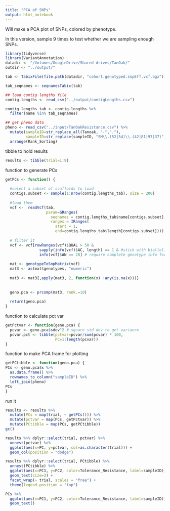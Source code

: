 ```yaml
---
title: "PCA of SNPs"
output: html_notebook
---
```


Will make a PCA plot of SNPs, colored by phenotype.

In this version, sample 9 times to test whether we are sampling enough SNPs.

```r
library(tidyverse)
library(VariantAnnotation)
datadir <- "/Volumes/GoogleDrive/Shared drives/TanOak/"
outdir <- "../output/"
```

```r
tab <- TabixFile(file.path(datadir, "cohort.genotyped.snpEff.vcf.bgz"))

tab_seqnames <- seqnamesTabix(tab)

## load contig lengths file 
contig.lengths <- read_csv("../output/contigLengths.csv")

contig.lengths_tab <- contig.lengths %>%
  filter(name %in% tab_seqnames)
```

```r
## get pheno data
pheno <- read_csv("../input/TanOakResistance.csv") %>%
  mutate(sampleID=str_replace_all(Tanoak, "-","."),
         sampleID=str_replace(sampleID, "SM\\.(52|54)\\.(42|81|97|37)", "\\1.\\2")) %>%
  arrange(Rank_Sorting)
```

tibble to hold results
```r
results <- tibble(trial=1:9)
```

function to generate PCs
```r
getPCs <- function() {
  
  #select a subset of scaffolds to load
  contigs.subset <- sample(1:nrow(contig.lengths_tab), size = 200)
  
  #load them
  vcf <-  readVcf(tab, 
                  param=GRanges(
                    seqnames = contig.lengths_tab$name[contigs.subset],
                    ranges = IRanges(
                      start = 1,
                      end=contig.lengths_tab$length[contigs.subset])))
  
  # filter it
  vcf <- vcf[rowRanges(vcf)$QUAL > 50 &
               sapply(info(vcf)$AC, length) == 1 & #stick with biallelic SNPs for now
               info(vcf)$AN == 28] # require complete genotype info for now 
  
  mat <- genotypeToSnpMatrix(vcf)
  mat3 <- as(mat$genotypes, "numeric")
  
  mat3 <- mat3[,apply(mat3, 2, function(x) !any(is.na(x)))]
  
  
  geno.pca <- prcomp(mat3, rank.=10)
  
  return(geno.pca)
}
```

function to calculate pct var
```r
getPctvar <- function(geno.pca) {
  pcvar <- geno.pca$sdev^2 # square std dev to get variance
  pcvar.pct <- tibble(pctvar=pcvar/sum(pcvar) * 100,
                      PC=1:length(pcvar))
}
```

function to make PCA frame for plotting
```r
getPCtibble <- function(geno.pca) {
PCs <- geno.pca$x %>%
  as.data.frame() %>%
  rownames_to_column("sampleID") %>%
  left_join(pheno)
PCs
}
```

run it
```r
results <- results %>%
  mutate(PCs = map(trial, ~ getPCs())) %>%
  mutate(pctvar = map(PCs, getPctvar)) %>%
  mutate(PCtibble = map(PCs, getPCtibble))
gc()
```

```r
results %>% dplyr::select(trial, pctvar) %>% 
  unnest(pctvar) %>%
  ggplot(aes(x=PC, y=pctvar, col=as.character(trial))) +
  geom_col(position = "dodge")
```

```r
results %>% dplyr::select(trial, PCtibble) %>% 
  unnest(PCtibble) %>%
  ggplot(aes(x=PC1, y=PC2, color=Tolerance_Resistance, label=sampleID)) +
  geom_text(size=3) +
  facet_wrap(~ trial, scales = "free") +
  theme(legend.position = "top")
```


```r
PCs %>%
  ggplot(aes(x=PC1, y=PC2, color=Tolerance_Resistance, label=sampleID)) +
  geom_text() 
```


